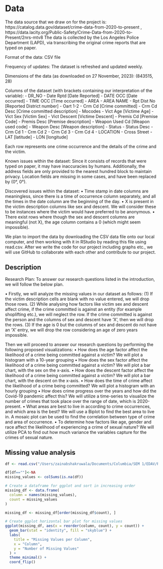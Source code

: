 # Data

The data source that we draw on for the project is: https://catalog.data.gov/dataset/crime-data-from-2020-to-present , https://data.lacity.org/Public-Safety/Crime-Data-from-2020-to-Present/2nrs-mtv8 The data is collected by the Los Angeles Police Department (LAPD), via transcribing the original crime reports that are typed on paper.

Format of the data: CSV file

Frequency of updates: The dataset is refreshed and updated weekly.

Dimensions of the data (as downloaded on 27 November, 2023): (843515, 28)

Columns of the dataset (with brackets containing our interpretation of the variable): 
- DR_NO
- Date Rptd \[Date Reported\]
- DATE OCC \[Date occurred\]
- TIME OCC \[Time occurred\]
- AREA
- AREA NAME
- Rpt Dist No \[Reported District number\]
- Oart 1-2
- Crm Cd \[Crime committed\]
- Crm Cd Desc \[Crime committed description\]
- Mocodes
- Vict Age \[Victime Age\]
- Vict Sex \[Victim Sex\]
- Vict Descent \[Victime Descent\]
- Premis Cd \[Premise Code\]
- Premis Desc \[Premise description\]
- Weapon Used Cd \[Weapon used code\]
- Weapon Desc \[Weapon description\]
- Status
- Status Desc
- Crm Cd 1
- Crm Cd 2
- Crm Cd 3
- Crm Cd 4
- LOCATION
- Cross Street
- LAT \[latitude\]
- LON \[longitude\]

Each row represents one crime occurrence and the details of the crime and the victim.

Known issues within the dataset: Since it consists of records that were typed on paper, it may have inaccuracies by humans. Additionally, the address fields are only provided to the nearest hundred block to maintain privacy. Location fields are missing in some cases, and have been replaced by (0°, 0°).

Discovered issues within the dataset: • Time stamp in date columns are meaningless, since there is a time of occurrence column separately, and all the times in the date column are the beginning of the day. • X is present in the victim description columns like sex and descent. We will consider these to be instances where the victim would have preferred to be anonymous. • There exist rows where though the sex and descent columns are meaningful (not X), the age column contains a 0 (which might seem impossible).

We plan to import the data by downloading the CSV data file onto our local computer, and then working with it in RStudio by reading this file using read.csv. After we write the code for our project including graphs etc., we will use GitHub to collaborate with each other and contribute to our project.

## Description
Research Plan:
To answer our research questions listed in the introduction, we will follow the below plan.

•	Firstly, we will analyze the missing values in our dataset as follows:
(1)	If the victim description cells are blank with no value entered, we will drop those rows.
(2)	While analysing how factors like victim sex and descent affect crime, if the crime committed is against an entity (for example shoplifting etc.), we will neglect the row. If the crime committed is against the person and the columns of sex and descent have ‘X’, then we will drop the rows.
(3)	If the age is 0 but the columns of sex and descent do not have an ‘X’ entry, we will drop the row considering an age of zero years impossible.

Then we will proceed to answer our research questions by performing the following proposed visualizations:
•	How does the age factor affect the likelihood of a crime being committed against a victim? 
We will plot a histogram with a 10-year grouping
•	How does the sex factor affect the likelihood of a crime being committed against a victim? 
We will plot a bar chart, with the sex on the x-axis.
•	How does the descent factor affect the likelihood of a crime being committed against a victim? 
We will plot a bar chart, with the descent on the x-axis.
•	How does the time of crime affect the likelihood of a crime being committed?
We will plot a histogram with an hourly grouping
•	How does crime progress over the years and how did the Covid-19 pandemic affect this?
We will utilize a time-series to visualize the number of crimes that took place over the range of date, which is 2020-present.
•	What areas are best to live in according to crime occurrences, and which area is the best?
We will use a Biplot to find the best area to live in. A mosaic plot can be used to find the correlation between type of crime and area of occurrence.
•	To determine how factors like age, gender and race affect the likelihood of experiencing a crime of sexual nature?
We will utilize PCA to find out how much variance the variables capture for the crimes of sexual nature.

## Missing value analysis

```r
df <- read.csv("/Users/zainabshakruwala/Documents/Columbia/SEM 1/EDAV/R/Crime_Data_from_2020_to_Present.csv")
```

```r
df[df==""]<-NA
missing_values <- colSums(is.na(df))

# Create a dataframe for ggplot and sort in increasing order
missing_df <- data.frame(
  column = names(missing_values),
  count = missing_values
)

missing_df <- missing_df[order(missing_df$count), ]

# Create ggplot horizontal bar plot for missing values
ggplot(missing_df, aes(x = reorder(column, count), y = count)) +
  geom_bar(stat = "identity", fill = "skyblue") +
  labs(
    title = "Missing Values per Column",
    x = "Column",
    y = "Number of Missing Values"
  ) +
  theme_minimal() +
  coord_flip()
```
